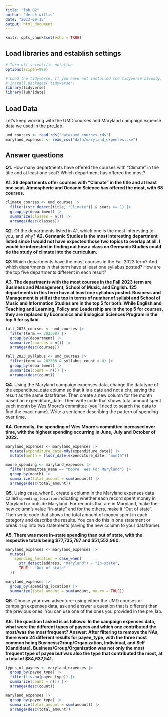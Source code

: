 ```yaml
---
title: "lab_02"
author: "derek willis"
date: "2023-09-15"
output: html_document
---
```


```r
knitr::opts_chunk$set(echo = TRUE)
```

## Load libraries and establish settings

```r
# Turn off scientific notation
options(scipen=999)

# Load the tidyverse. If you have not installed the tidyverse already, remove the # from the next line and run it first.  
# install.packages('tidyverse')
library(tidyverse)
library(lubridate)
```

## Load Data

Let's keep working with the UMD courses and Maryland campaign expense data we used in the pre_lab.

```r
umd_courses <- read_rds("data/umd_courses.rds")
maryland_expenses <- read_csv("data/maryland_expenses.csv")
```

## Answer questions

**Q1.** How many departments have offered the courses with "Climate" in the title and at least one seat? Which department has offered the most?

**A1. 26 departments offer courses with "Climate" in the title and at least one seat. Atmospheric and Oceanic Science has offered the most, with 68 courses.**

```r
climate_courses <- umd_courses |>
  filter((str_detect(title, "Climate")) & seats >= 1) |>
  group_by(department) |>
  summarize(classes = n()) |>
  arrange(desc(classes))
```

**Q2.** Of the departments listed in A1, which one is the most interesting to you, and why? **A2. Germanic Studies is the most interesting department listed since I would not have expected those two topics to overlap at all. I would be interested in finding out how a class on Germanic Studies could tie the study of climate into the curriculum.**

**Q3** Which departments have the most courses in the Fall 2023 term? And which departments in that term have at least one syllabus posted? How are the top five departments different in each result?

**A3. The departments with the most courses in the Fall 2023 term are Business and Management, School of Music, and English. 125 departments in this term have at least one syllabus posted. Business and Management is still at the top in terms of number of syllabi and School of Music and Information Studies are in the top 5 for both. While English and Teaching and Learning, Policy and Leadership are in the top 5 for courses, they are replaced by Economics and Biological Sciences Program in the top 5 for syllabi.**

```r
fall_2023_courses <- umd_courses |>
  filter(term == 202308) |>
  group_by(department) |>
  summarize(courses = n()) |>
  arrange(desc(courses))

fall_2023_syllabus <- umd_courses |>
  filter(term == 202308 & syllabus_count > 0) |>
  group_by(department) |>
  summarize(count = n()) |>
  arrange(desc(count))
```

**Q4.** Using the Maryland campaign expenses data, change the datatype of the expenditure_date column so that it is a date and not a chr, saving the result as the same dataframe. Then create a new column for the month based on expenditure_date. Then write code that shows total amount spent each month by Wes Moore's committee (you'll need to search the data to find the exact name). Write a sentence describing the pattern of spending over time.

**A4. Generally, the spending of Wes Moore's committee increased over time, with the highest spending occurring in June, July and October of 2022.**

```r
maryland_expenses <- maryland_expenses |>
  mutate(expenditure_date=mdy(expenditure_date)) |>
  mutate(month = floor_date(expenditure_date, "month"))

moore_spending <- maryland_expenses |>
  filter(committee_name == "Moore  Wes For Maryland") |>
  group_by(month) |>
  summarize(total_amount = sum(amount)) |>
  arrange(desc(total_amount))
```

**Q5.** Using case_when(), create a column in the Maryland expenses data called `spending_location` indicating whether each record spent money in Maryland or outside Maryland. For records that are in Maryland, make the new column's value "In-state" and for the others, make it "Out of state". Then write code that shows the total amount of money spent in each category and describe the results. You can do this in one statement or break it up into two statements (saving the new column to your dataframe).

**A5. There was more in-state spending than out of state, with the respective totals being \$77,735,787 and \$51,552,960.**

```r
maryland_expenses <- maryland_expenses |>
  mutate(
    spending_location = case_when(
      str_detect(address, "Maryland") ~ "In-state",
      TRUE ~ "Out of state"
  ))

maryland_expenses |>
  group_by(spending_location) |>
  summarize(total_amount = sum(amount, na.rm = TRUE))
```

**Q6.** Choose your own adventure: using either the UMD courses or campaign expenses data, ask and answer a question that is different than the previous ones. You can use one of the ones you provided in the pre_lab.

**A6. The question I asked is as follows: In the campaign expenses data, what were the different types of payees and which one contributed the most/was the most frequent? Answer: After filtering to remove the NAs, there were 24 different results for payee_type, with the three most common being Business/Group/Organization, Individual, and Self (Candidate). Business/Group/Organization was not only the most frequent type of payee but was also the type that contributed the most, at a total of \$84,637,541.**

```r
types_of_payees <- maryland_expenses |>
  group_by(payee_type) |>
  filter(!is.na(payee_type)) |>
  summarize(count = n()) |>
  arrange(desc(count))

maryland_expenses |>
  group_by(payee_type) |>
  summarize(total_amount = sum(amount)) |>
  arrange(desc(total_amount))
```
